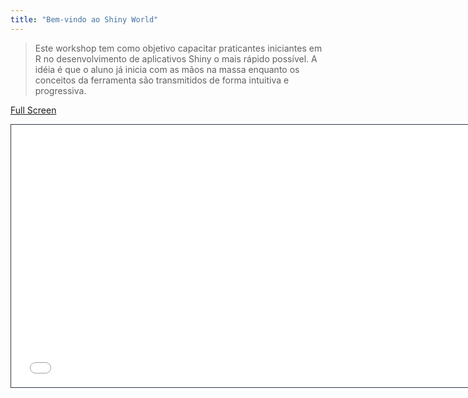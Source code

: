 ```yaml
---
title: "Bem-vindo ao Shiny World"
---
```


> Este workshop tem como objetivo capacitar praticantes iniciantes em R no desenvolvimento de aplicativos Shiny o mais
rápido possível. A idéia é que o aluno já inicia com as mãos na massa enquanto os conceitos da ferramenta são transmitidos de forma intuitiva e progressiva. 

[Full Screen](slides.qmd)

```{=html}
<iframe class="slide-deck" src="slides.html" height="420" width="747" style="border: 1px solid #2e3846;"></iframe>
```

